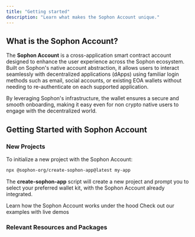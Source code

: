 ```yaml
---
title: "Getting started"
description: "Learn what makes the Sophon Account unique."
---
```


## What is the Sophon Account?

The **Sophon Account** is a cross-application smart contract account designed to enhance the user experience across the Sophon ecosystem. Built on Sophon's native account abstraction, it allows users to interact seamlessly with decentralized applications (dApps) using familiar login methods such as email, social accounts, or existing EOA wallets without needing to re-authenticate on each supported application.

By leveraging Sophon's infrastructure, the wallet ensures a secure and smooth onboarding, making it easy even for non crypto native users to engage with the decentralized world.

## Getting Started with Sophon Account

### New Projects

To initialize a new project with the Sophon Account:

```bash
npx @sophon-org/create-sophon-app@latest my-app
```

The **create-sophon-app** script will create a new project and prompt you to select your preferred wallet kit, with the Sophon Account already integrated.

<CardGroup cols={2}>
  <Card title="How the Sophon Account works" icon="gear" href="/sophon-account/architecture">
    Learn how the Sophon Account works under the hood
  </Card>
  <Card title="Check out our examples with live demos" icon="code" href="/sophon-account/examples">
    Check out our examples with live demos
  </Card>
</CardGroup>

### Relevant Resources and Packages

<CardGroup cols={1}>

<Card
  title="Sophon Account GitHub Repository"
  icon="github"
  href="https://github.com/sophon-org/sophon-account"
/>

</CardGroup>

<CardGroup cols={1}>

<Card
  title="Sophon Account NPM package"
  icon="npm"
  href="https://www.npmjs.com/package/@sophon-labs/account-eip6963"
/>

</CardGroup>
